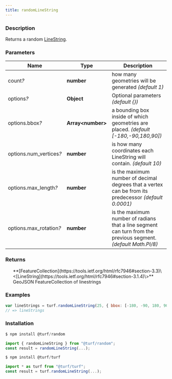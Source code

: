 ```yaml
---
title: randomLineString
---
```



### Description

Returns a random [LineString](https://tools.ietf.org/html/rfc7946#section-3.1.4).

### Parameters

| Name                         | Type                | Description                                                                                                    |
| ---------------------------- | ------------------- | -------------------------------------------------------------------------------------------------------------- |
| count<i>?</i>                | **number**          | how many geometries will be generated _(default 1)_                                                            |
| options<i>?</i>              | **Object**          | Optional parameters _(default \{\})_                                                                           |
| options.bbox<i>?</i>         | **Array\<number\>** | a bounding box inside of which geometries are placed. _(default [-180,-90,180,90])_                            |
| options.num_vertices<i>?</i> | **number**          | is how many coordinates each LineString will contain. _(default 10)_                                           |
| options.max_length<i>?</i>   | **number**          | is the maximum number of decimal degrees that a vertex can be from its predecessor _(default 0.0001)_          |
| options.max_rotation<i>?</i> | **number**          | is the maximum number of radians that a line segment can turn from the previous segment. _(default Math.PI/8)_ |

### Returns

<ul>
  **[FeatureCollection](https://tools.ietf.org/html/rfc7946#section-3.3)\<[LineString](https://tools.ietf.org/html/rfc7946#section-3.1.4)\>** GeoJSON FeatureCollection of linestrings

</ul>

### Examples

```javascript
var lineStrings = turf.randomLineString(25, { bbox: [-180, -90, 180, 90] });
// => lineStrings
```

### Installation

```javascript
$ npm install @turf/random

import { randomLineString } from "@turf/random";
const result = randomLineString(...);
```

```javascript
$ npm install @turf/turf

import * as turf from "@turf/turf";
const result = turf.randomLineString(...);
```
